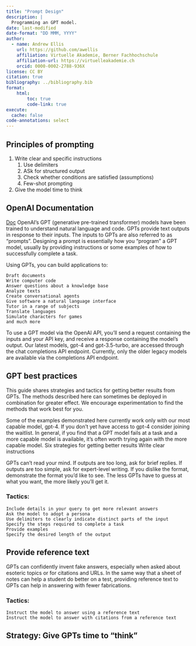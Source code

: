 ```yaml
---
title: "Prompt Design"
description: |
  Programming an GPT model.
date: last-modified
date-format: "DD MMM, YYYY"
author: 
  - name: Andrew Ellis
    url: https://github.com/awellis
    affiliation: Virtuelle Akademie, Berner Fachhochschule
    affiliation-url: https://virtuelleakademie.ch
    orcid: 0000-0002-2788-936X
license: CC BY
citation: true
bibliography: ../bibliography.bib
format:
    html:
        toc: true
        code-link: true
execute: 
  cache: false
code-annotations: select
---
```


## Principles of prompting

1) Write clear and specific instructions
   1) Use delimiters
   2) ASk for structured output
   3) Check whether conditions are satisfied (assumptions)
   4) Few-shot prompting
2) Give the model time to think




## OpenAI Documentation
[Doc](https://platform.openai.com/docs/guides/gpt)
OpenAI's GPT (generative pre-trained transformer) models have been trained to understand natural language and code. GPTs provide text outputs in response to their inputs. The inputs to GPTs are also referred to as "prompts". Designing a prompt is essentially how you “program” a GPT model, usually by providing instructions or some examples of how to successfully complete a task.

Using GPTs, you can build applications to:

    Draft documents
    Write computer code
    Answer questions about a knowledge base
    Analyze texts
    Create conversational agents
    Give software a natural language interface
    Tutor in a range of subjects
    Translate languages
    Simulate characters for games
    and much more

To use a GPT model via the OpenAI API, you’ll send a request containing the inputs and your API key, and receive a response containing the model’s output. Our latest models, gpt-4 and gpt-3.5-turbo, are accessed through the chat completions API endpoint. Currently, only the older legacy models are available via the completions API endpoint.


## GPT best practices

This guide shares strategies and tactics for getting better results from GPTs. The methods described here can sometimes be deployed in combination for greater effect. We encourage experimentation to find the methods that work best for you.

Some of the examples demonstrated here currently work only with our most capable model, gpt-4. If you don't yet have access to gpt-4 consider joining the waitlist. In general, if you find that a GPT model fails at a task and a more capable model is available, it's often worth trying again with the more capable model.
Six strategies for getting better results
Write clear instructions

GPTs can’t read your mind. If outputs are too long, ask for brief replies. If outputs are too simple, ask for expert-level writing. If you dislike the format, demonstrate the format you’d like to see. The less GPTs have to guess at what you want, the more likely you’ll get it.

### Tactics:

    Include details in your query to get more relevant answers
    Ask the model to adopt a persona
    Use delimiters to clearly indicate distinct parts of the input
    Specify the steps required to complete a task
    Provide examples
    Specify the desired length of the output


## Provide reference text

GPTs can confidently invent fake answers, especially when asked about esoteric topics or for citations and URLs. In the same way that a sheet of notes can help a student do better on a test, providing reference text to GPTs can help in answering with fewer fabrications.

### Tactics:

    Instruct the model to answer using a reference text
    Instruct the model to answer with citations from a reference text


## Strategy: Give GPTs time to "think"